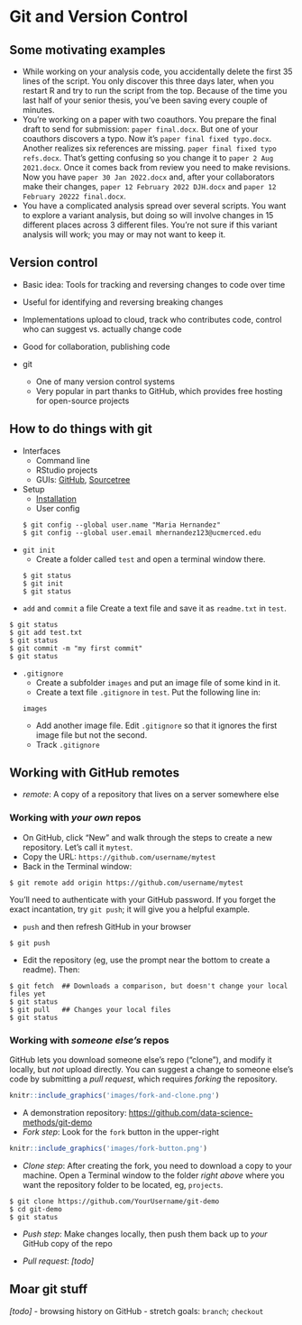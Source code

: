 # Git and Version Control #

## Some motivating examples ##

- While working on your analysis code, you accidentally delete the first 35 lines of the script.  You only discover this three days later, when you restart R and try to run the script from the top.  Because of the time you last half of your senior thesis, you've been saving every couple of minutes.  
- You're working on a paper with two coauthors.  You prepare the final draft to send for submission: `paper final.docx`.  But one of your coauthors discovers a typo.  Now it's `paper final fixed typo.docx`.  Another realizes six references are missing.  `paper final fixed typo refs.docx`.  That's getting confusing so you change it to `paper 2 Aug 2021.docx`.  Once it comes back from review you need to make revisions.  Now you have `paper 30 Jan 2022.docx` and, after your collaborators make their changes, `paper 12 February 2022 DJH.docx` and `paper 12 February 20222 final.docx`. 
- You have a complicated analysis spread over several scripts.  You want to explore a variant analysis, but doing so will involve changes in 15 different places across 3 different files.  You're not sure if this variant analysis will work; you may or may not want to keep it.  

## Version control ##

- Basic idea: Tools for tracking and reversing changes to code over time
- Useful for identifying and reversing breaking changes
- Implementations upload to cloud, track who contributes code, control who can suggest vs. actually change code
- Good for collaboration, publishing code
    
- git
    - One of many version control systems
    - Very popular in part thanks to GitHub, which provides free hosting for open-source projects
    
## How to do things with git ##

- Interfaces
    - Command line
    - RStudio projects
    - GUIs: [GitHub](https://desktop.github.com/), [Sourcetree](https://www.sourcetreeapp.com/)
- Setup
    - [Installation](https://git-scm.com/book/en/v2/Getting-Started-Installing-Git)
    - User config
```
$ git config --global user.name "Maria Hernandez"
$ git config --global user.email mhernandez123@ucmerced.edu
```

- `git init`
    - Create a folder called `test` and open a terminal window there.  
```
$ git status
$ git init
$ git status
```

- `add` and `commit` a file
Create a text file and save it as `readme.txt` in `test`.  
```
$ git status
$ git add test.txt
$ git status
$ git commit -m "my first commit"
$ git status
```

- `.gitignore`
    - Create a subfolder `images` and put an image file of some kind in it. 
    - Create a text file `.gitignore` in `test`.  Put the following line in: 
```
images
```
    - Add another image file.  Edit `.gitignore` so that it ignores the first image file but not the second.  
    - Track `.gitignore`

## Working with GitHub remotes ##

- *remote*: A copy of a repository that lives on a server somewhere else

### Working with *your own* repos ###

- On GitHub, click "New" and walk through the steps to create a new repository.  Let's call it `mytest`. 
- Copy the URL: `https://github.com/username/mytest`
- Back in the Terminal window: 

```
$ git remote add origin https://github.com/username/mytest
```

You'll need to authenticate with your GitHub password. If you forget the exact incantation, try `git push`; it will give you a helpful example.  

- `push` and then refresh GitHub in your browser

```
$ git push
```

- Edit the repository (eg, use the prompt near the bottom to create a readme).  Then: 

```
$ git fetch  ## Downloads a comparison, but doesn't change your local files yet
$ git status
$ git pull   ## Changes your local files
$ git status
```

### Working with *someone else's* repos ###

GitHub lets you download someone else's repo ("clone"), and modify it locally, but *not* upload directly.  You can suggest a change to someone else's code by submitting a *pull request*, which requires *forking* the repository.  

```r
knitr::include_graphics('images/fork-and-clone.png')
```

- A demonstration repository: <https://github.com/data-science-methods/git-demo>
- *Fork step*: Look for the `fork` button in the upper-right

```r
knitr::include_graphics('images/fork-button.png')
```

- *Clone step*: After creating the fork, you need to download a copy to your machine. Open a Terminal window to the folder *right above* where you want the repository folder to be located, eg, `projects`. 

```
$ git clone https://github.com/YourUsername/git-demo
$ cd git-demo
$ git status
```

- *Push step*: Make changes locally, then push them back up to *your* GitHub copy of the repo

- *Pull request*: *[todo]*

## Moar git stuff ##
*[todo]*
- browsing history on GitHub
- stretch goals: `branch`; `checkout`
